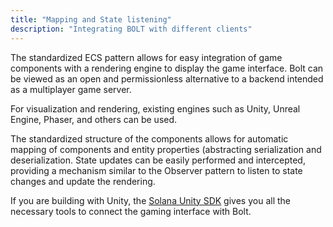 ```yaml
---
title: "Mapping and State listening"
description: "Integrating BOLT with different clients"
---
```


The standardized ECS pattern allows for easy integration of game components with a rendering engine to display the game interface. Bolt can be viewed as an open and permissionless alternative to a backend intended as a multiplayer game server.

For visualization and rendering, existing engines such as Unity, Unreal Engine, Phaser, and others can be used.

The standardized structure of the components allows for automatic mapping of components and entity properties (abstracting serialization and deserialization. State updates can be easily performed and intercepted, providing a mechanism similar to the Observer pattern to listen to state changes and update the rendering.

If you are building with Unity, the [Solana Unity SDK](/Build/SolanaUnitySDK/overview) gives you all the necessary tools to connect the gaming interface with Bolt.
